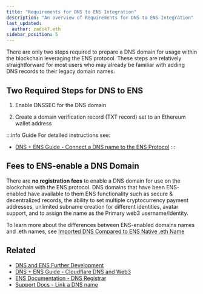 ```yaml
---
title: "Requirements for DNS to ENS Integration"
description: "An overview of Requirements for DNS to ENS Integration"
last_updated:
  author: zadok7.eth
sidebar_position: 5
---
```


There are only two steps required to prepare a DNS domain for usage within the blockchain leveraging the ENS protocol. These steps are relatively straightforward for most users who may already be familiar with adding DNS records to their legacy domain names.

## Two Required Steps for DNS to ENS

1. Enable DNSSEC for the DNS domain

<BrowserWindow img="/img/dnstoens/turn-dnsec-on.png"/>

2. Create a domain verification record (TXT record) set to an Ethereum wallet address

<BrowserWindow img="/img/dnstoens/requirements-dns-to-ens-1.png"/>

:::info Guide
For detailed instructions see:
 - [DNS + ENS Guide - Connect a DNS name to the ENS Protocol](/dnstoens/importguide/connect-dns-to-ens)
:::

## Fees to ENS-enable a DNS Domain

There are **no registration fees** to enable a DNS domain for use on the blockchain with the ENS protocol. DNS domains that have been ENS-enabled have available to them ENS functionality such as secure & decentralized records, the ability to set multiple cryptocurrency payment addresses, unlimited subname creation for different identities, avatar support, and to assign the name as the Primary web3 username/identity. 

To learn more about the differences between ENS-enabled domains names and .eth names, see [Imported DNS Compared to ENS Native .eth Name](/dnstoens/intro/imported-dns-compared)

## Related

* [DNS and ENS Further Development](/dnstoens/intro/future-dns-ens)
* [DNS + ENS Guide - Cloudflare DNS and Web3](https://docs.ens.domains/contract-api-reference/dns-registrar)
* [ENS Documentation - DNS Registrar](https://docs.ens.domains/contract-api-reference/dns-registrar)
* [Support Docs - Link a DNS name](#)

